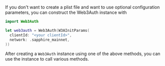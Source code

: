If you don't want to create a plist file and want to use optional configuration parameters, you can
construct the Web3Auth instance with

```swift
import Web3Auth

let web3auth = Web3Auth(W3AInitParams(
  clientId: "<your clientId>",
  network: .sapphire_mainnet,
))
```

After creating a `Web3Auth` instance using one of the above methods, you can use the instance to
call various methods.
